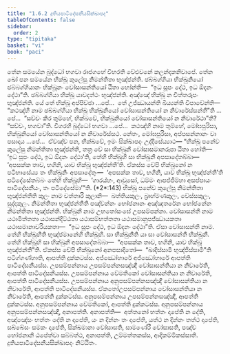 ```yaml
---
title: "1.6.2 දුතියපාටිදේසනීයසික්ඛාපද"
tableOfContents: false
sidebar:
  order: 2
type: "tipitaka"
basket: "vi"
book: "paci"
---
```



<DynamicBreadcrumb />

<Division number="557" book="paci">

<Paragraph number="1613" book="paci">
තේන සමයේන බුද්ධෝ භගවා රාජගහේ විහරති වේළුවනේ කලන්දකනිවාපේ. තේන ඛෝ පන සමයේන භික්ඛූ කුලේසු නිමන්තිතා භුඤ්ජන්ති. ඡබ්බග්ගියා භික්ඛුනියෝ ඡබ්බග්ගියානං භික්ඛූනං වෝසාසන්තියෝ ඨිතා හෝන්ති—  “ඉධ සූපං දේථ, ඉධ ඕදනං දේථා”ති. ඡබ්බග්ගියා භික්ඛූ යාවදත්ථං භුඤ්ජන්ති. අඤ්ඤේ භික්ඛූ න චිත්තරූපං භුඤ්ජන්ති.
</Paragraph>

<Paragraph number="1614" book="paci">
යේ තේ භික්ඛූ අප්පිච්ඡා …පේ…  තේ උජ්ඣායන්ති ඛිය්‍යන්ති විපාචේන්ති—  “කථඤ්හි නාම ඡබ්බග්ගියා භික්ඛූ භික්ඛුනියෝ වෝසාසන්තියෝ න නිවාරේස්සන්තී”ති …පේ…  “සච්චං කිර තුම්හේ, භික්ඛවේ, භික්ඛුනියෝ වෝසාසන්තියෝ න නිවාරේථා”ති? “සච්චං, භගවා”ති. විගරහි බුද්ධෝ භගවා …පේ…  කථඤ්හි නාම තුම්හේ, මෝඝපුරිසා, භික්ඛුනියෝ වෝසාසන්තියෝ න නිවාරේස්සථ. නේතං, මෝඝපුරිසා, අප්පසන්නානං වා පසාදාය …පේ…  ඒවඤ්ච පන, භික්ඛවේ, ඉමං සික්ඛාපදං උද්දිසේය්‍යාථ—
</Paragraph>

</Division>
<Division number="558" book="paci">

<Paragraph number="1615" book="paci">
<Emphasis>“භික්ඛූ පනේව කුලේසු නිමන්තිතා භුඤ්ජන්ති, තත්‍ර චේ සා භික්ඛුනී වෝසාසමානරූපා ඨිතා හෝති—  ‘ඉධ සූපං දේථ, ඉධ ඕදනං දේථා’ති, තේහි භික්ඛූහි සා භික්ඛුනී අපසාදේතබ්බා—  ‘අපසක්ක තාව, භගිනි, යාව භික්ඛූ භුඤ්ජන්තී’ති. ඒකස්ස චේපි භික්ඛුනෝ න පටිභාසේය්‍ය තං භික්ඛුනිං අපසාදේතුං—  ‘අපසක්ක තාව, භගිනි, යාව භික්ඛූ භුඤ්ජන්තී’ති පටිදේසේතබ්බං තේහි භික්ඛූහි—  ‘ගාරය්හං, ආවුසෝ, ධම්මං ආපජ්ජිම්හා අසප්පායං පාටිදේසනීයං, තං පටිදේසේමා’”</Emphasis>ති. (*2*:<Emphasis>143</Emphasis>)
</Paragraph>

</Division>
<Division number="559" book="paci">

<Paragraph number="1616" book="paci">
<Emphasis>භික්ඛූ පනේව කුලේසු නිමන්තිතා භුඤ්ජන්තී</Emphasis>ති කුලං නාම චත්තාරි කුලානි—  ඛත්තියකුලං, බ්‍රාහ්මණකුලං, වේස්සකුලං, සුද්දකුලං.
</Paragraph>

<Paragraph number="1617" book="paci">
<Emphasis>නිමන්තිතා භුඤ්ජන්තී</Emphasis>ති පඤ්චන්නං භෝජනානං අඤ්ඤතරේන භෝජනේන නිමන්තිතා භුඤ්ජන්ති.
</Paragraph>

<Paragraph number="1618" book="paci">
<Emphasis>භික්ඛුනී</Emphasis> නාම උභතෝසංඝේ උපසම්පන්නා.
</Paragraph>

<Paragraph number="1619" book="paci">
<Emphasis>වෝසාසන්තී</Emphasis> නාම යථාමිත්තතා යථාසන්දිට්ඨතා යථාසම්භත්තතා යථාසමානුපජ්ඣායකතා යථාසමානාචරියකතා—  “ඉධ සූපං දේථ, ඉධ ඕදනං දේථා”ති. ඒසා වෝසාසන්තී නාම.
</Paragraph>

<Paragraph number="1620" book="paci">
<Emphasis>තේහි භික්ඛූහී</Emphasis>ති භුඤ්ජමානේහි භික්ඛූහි.
</Paragraph>

<Paragraph number="1621" book="paci">
<Emphasis>සා භික්ඛුනී</Emphasis>ති යා සා වෝසාසන්තී භික්ඛුනී.
</Paragraph>

<Paragraph number="1622" book="paci">
තේහි භික්ඛූහි සා භික්ඛුනී අපසාදේතබ්බා—  “අපසක්ක තාව, භගිනි, යාව භික්ඛූ භුඤ්ජන්තී”ති. ඒකස්ස චේපි භික්ඛුනෝ අනපසාදිතෝ—  “ඛාදිස්සාමි භුඤ්ජිස්සාමී”ති පටිග්ගණ්හාති, ආපත්ති දුක්කටස්ස. අජ්ඣෝහාරේ අජ්ඣෝහාරේ ආපත්ති පාටිදේසනීයස්ස.
</Paragraph>

</Division>
<Division number="560" book="paci">

<Paragraph number="1623" book="paci">
උපසම්පන්නාය උපසම්පන්නසඤ්ඤී වෝසාසන්තියා න නිවාරේති, ආපත්ති පාටිදේසනීයස්ස. උපසම්පන්නාය වේමතිකෝ වෝසාසන්තියා න නිවාරේති, ආපත්ති පාටිදේසනීයස්ස. උපසම්පන්නාය අනුපසම්පන්නසඤ්ඤී වෝසාසන්තියා න නිවාරේති, ආපත්ති පාටිදේසනීයස්ස.
</Paragraph>

<Paragraph number="1624" book="paci">
ඒකතෝඋපසම්පන්නාය වෝසාසන්තියා න නිවාරේති, ආපත්ති දුක්කටස්ස. අනුපසම්පන්නාය උපසම්පන්නසඤ්ඤී, ආපත්ති දුක්කටස්ස. අනුපසම්පන්නාය වේමතිකෝ, ආපත්ති දුක්කටස්ස. අනුපසම්පන්නාය අනුපසම්පන්නසඤ්ඤී, අනාපත්ති.
</Paragraph>

</Division>
<Division number="561" book="paci">

<Paragraph number="1625" book="paci">
අනාපත්ති—  අත්තනෝ භත්තං දාපේති න දේති, අඤ්ඤේසං භත්තං දේති න දාපේති, යං න දින්නං තං දාපේති, යත්ථ න දින්නං තත්ථ දාපේති, සබ්බේසං සමකං දාපේති, සික්ඛමානා වෝසාසති, සාමණේරී වෝසාසති, පඤ්ච භෝජනානි ඨපේත්වා සබ්බත්ථ, අනාපත්ති, උම්මත්තකස්ස, ආදිකම්මිකස්සාති.

</Paragraph>
</Division>

<Paragraph number="1626" type="center" book="paci">
දුතියපාටිදේසනීයසික්ඛාපදං නිට්ඨිතං.
</Paragraph>